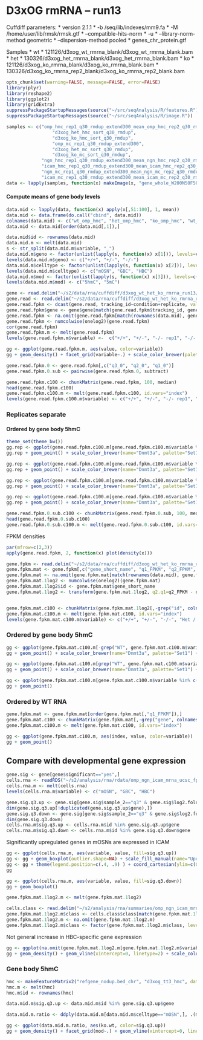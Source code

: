 D3xOG rmRNA -- run13
========================================================

Cuffdiff parameters:
* version 2.1.1
* -b /seq/lib/indexes/mm9.fa 
* -M /home/user/lib/rmsk/rmsk.gtf 
* --compatible-hits-norm
* -u
* --library-norm-method geometric
* --dispersion-method pooled
* genes_chr_protein.gtf

Samples
  * wt
    * 121126/d3xog_wt_rmrna_blank/d3xog_wt_rmrna_blank.bam
  * het 
    * 130326/d3xog_het_rmrna_blank/d3xog_het_rmrna_blank.bam
  * ko
    * 121126/d3xog_ko_rmrna_blank/d3xog_ko_rmrna_blank.bam
    * 130326/d3xog_ko_rmrna_rep2_blank/d3xog_ko_rmrna_rep2_blank.bam
    
```r
opts_chunk$set(warning=FALSE, message=FALSE, error=FALSE)
library(plyr)
library(reshape2)
library(ggplot2)
library(gridExtra)
suppressPackageStartupMessages(source("~/src/seqAnalysis/R/features.R"))
suppressPackageStartupMessages(source("~/src/seqAnalysis/R/image.R"))
```

  
```r
samples <- c("omp_hmc_rep1_q30_rmdup_extend300_mean_omp_hmc_rep2_q30_rmdup", 
                 "d3xog_het_hmc_sort_q30_rmdup", 
                 "d3xog_ko_hmc_sort_q30_rmdup", 
                 "omp_mc_rep1_q30_rmdup_extend300", 
                 "d3xog_het_mc_sort_q30_rmdup", 
                 "d3xog_ko_mc_sort_q30_rmdup",
             "ngn_hmc_rep1_q30_rmdup_extend300_mean_ngn_hmc_rep2_q30_rmdup", 
             "icam_hmc_rep1_q30_rmdup_extend300_mean_icam_hmc_rep2_q30_rmdup",
             "ngn_mc_rep1_q30_rmdup_extend300_mean_ngn_mc_rep2_q30_rmdup", 
             "icam_mc_rep1_q30_rmdup_extend300_mean_icam_mc_rep2_q30_rmdup")
data <- lapply(samples, function(x) makeImage(x, "gene_whole_W200N50F50_chr", data_type="rpkm/mean"))
```

#### Compute means of gene body levels
```r
data.mid <- lapply(data, function(x) apply(x[,51:100], 1, mean))
data.mid <- data.frame(do.call("cbind", data.mid))
colnames(data.mid) <- c("wt_omp_hmc", "het_omp_hmc", "ko_omp_hmc", "wt_omp_mc", "het_omp_mc", "ko_omp_mc", "wt_ngn_hmc", "wt_icam_hmc", "wt_ngn_mc", "wt_icam_mc")
data.mid <- data.mid[order(data.mid[,1]),]
```

```r
data.mid$id <- rownames(data.mid)
data.mid.m <- melt(data.mid)
s <- str_split(data.mid.m$variable, "_")
data.mid.m$geno <- factor(unlist(lapply(s, function(x) x[1])), levels=c("wt", "het", "ko"))
levels(data.mid.m$geno) <- c("+/+", "+/-", "-/-")
data.mid.m$celltype <- factor(unlist(lapply(s, function(x) x[2])), levels=c("omp", "ngn", "icam"))
levels(data.mid.m$celltype) <- c("mOSN", "GBC", "HBC")
data.mid.m$mod <- factor(unlist(lapply(s, function(x) x[3])), levels=c("hmc", "mc"))
levels(data.mid.m$mod) <- c("5hmC", "5mC")
```

```r
gene <- read.delim("~/s2/data/rna/cuffdiff/d3xog_wt_het_ko_rmrna_run13/isoform_exp.diff")
gene.read <- read.delim("~/s2/data/rna/cuffdiff/d3xog_wt_het_ko_rmrna_run13/isoforms.read_group_tracking")
gene.read.fpkm <- dcast(gene.read, tracking_id~condition+replicate, value.var="FPKM")
gene.read.fpkm$gene <- gene$gene[match(gene.read.fpkm$tracking_id, gene$test_id)]
gene.read.fpkm <- na.omit(gene.read.fpkm[match(rownames(data.mid), gene.read.fpkm$gene),])
gene.read.fpkm <- numcolwise(onelog2)(gene.read.fpkm)
cor(gene.read.fpkm)
gene.read.fpkm.m <- melt(gene.read.fpkm)
levels(gene.read.fpkm.m$variable) <-  c("+/+", "+/-", "-/- rep1", "-/- rep2")
```

```r
gg <- ggplot(gene.read.fpkm.m, aes(value, color=variable))
gg + geom_density() + facet_grid(variable~.) + scale_color_brewer(palette="Set1") + labs(x="log2(FPKM+1)")
```

```r
gene.read.fpkm.0 <- gene.read.fpkm[,c("q3_0", "q2_0", "q1_0")]
gene.read.fpkm.0.sub <- pairwise(gene.read.fpkm.0, subtract)
```

```r
gene.read.fpkm.c100 <- chunkMatrix(gene.read.fpkm, 100, median)
head(gene.read.fpkm.c100)
gene.read.fpkm.c100.m <- melt(gene.read.fpkm.c100, id.vars="index")
levels(gene.read.fpkm.c100.m$variable) <- c("+/+", "+/-", "-/- rep1", "-/- rep2")
```

### Replicates separate
#### Ordered by gene body 5hmC 


```r
theme_set(theme_bw())
gg.rep <- ggplot(gene.read.fpkm.c100.m[gene.read.fpkm.c100.m$variable %in% c("+/+"),], aes(index, value, color=variable))
gg.rep + geom_point() + scale_color_brewer(name="Dnmt3a", palette="Set1") + stat_smooth(se=F) + coord_cartesian(ylim=c(0, 5)) + labs(x="5hmC gene body index", y="log2(FPKM+1)") + theme(legend.position=c(.8, .3))
```

```r
gg.rep <- ggplot(gene.read.fpkm.c100.m[gene.read.fpkm.c100.m$variable %in% c("+/+", "+/-"),], aes(index, value, color=variable))
gg.rep + geom_point() + scale_color_brewer(name="Dnmt3a", palette="Set1") + stat_smooth(se=F) + coord_cartesian(ylim=c(0, 5)) + labs(x="5hmC gene body index", y="log2(FPKM+1)") + theme(legend.position=c(.8, .3))
```

```r
gg.rep <- ggplot(gene.read.fpkm.c100.m[gene.read.fpkm.c100.m$variable %in% c("+/+", "+/-", "-/- rep1"),], aes(index, value, color=variable))
gg.rep + geom_point() + scale_color_brewer(name="Dnmt3a", palette="Set1") + stat_smooth(se=F) + coord_cartesian(ylim=c(0, 5)) + labs(x="5hmC gene body index", y="log2(FPKM+1)") + theme(legend.position=c(.8, .3))
```

```r
gg.rep <- ggplot(gene.read.fpkm.c100.m[gene.read.fpkm.c100.m$variable %in% c("+/+", "+/-", "-/- rep2"),], aes(index, value, color=variable))
gg.rep + geom_point() + scale_color_brewer(name="Dnmt3a", palette="Set1") + stat_smooth(se=F) + coord_cartesian(ylim=c(0, 5)) + labs(x="5hmC gene body index", y="log2(FPKM+1)") + theme(legend.position=c(.8, .3))
```

```r
gene.read.fpkm.0.sub.c100 <- chunkMatrix(gene.read.fpkm.0.sub, 100, mean)
head(gene.read.fpkm.0.sub.c100)
gene.read.fpkm.0.sub.c100.m <- melt(gene.read.fpkm.0.sub.c100, id.vars="index")
```

FPKM densities
```r
par(mfrow=c(2,3))
apply(gene.read.fpkm, 2, function(x) plot(density(x)))
```

```r
gene.fpkm <- read.delim("~/s2/data/rna/cuffdiff/d3xog_wt_het_ko_rmrna_run13/genes.fpkm_tracking")
gene.fpkm.mat <- gene.fpkm[,c("gene_short_name", "q1_FPKM", "q2_FPKM", "q3_FPKM")]
gene.fpkm.mat <- na.omit(gene.fpkm.mat[match(rownames(data.mid), gene.fpkm.mat[,1]),])
gene.fpkm.mat.1log2 <- numcolwise(onelog2)(gene.fpkm.mat)
gene.fpkm.mat.1log2$id <- gene.fpkm.mat$gene_short_name
gene.fpkm.mat.1log2 <- transform(gene.fpkm.mat.1log2, q2.q1=q2_FPKM - q1_FPKM, q3.q1=q3_FPKM - q1_FPKM)


gene.fpkm.mat.c100 <- chunkMatrix(gene.fpkm.mat.1log2[,-grep("id", colnames(gene.fpkm.mat.1log2))], 100, median)
gene.fpkm.mat.c100.m <- melt(gene.fpkm.mat.c100, id.vars="index")
levels(gene.fpkm.mat.c100.m$variable) <- c("+/+", "+/-", "-/-", "Het / WT", "KO / WT")
```



### Ordered by gene body 5hmC
```r
gg <- ggplot(gene.fpkm.mat.c100.m[-grep("WT", gene.fpkm.mat.c100.m$variable),], aes(index, value, color=variable))
gg + geom_point() + scale_color_brewer(name="Dnmt3a", palette="Set1") + stat_smooth(se=F) + coord_cartesian(ylim=c(0, 5)) + labs(x="5hmC gene body index", y="log2(FPKM+1)") + theme(legend.position=c(.8, .3))
```

```r
gg <- ggplot(gene.fpkm.mat.c100.m[grep("WT", gene.fpkm.mat.c100.m$variable),], aes(index, value, color=variable))
gg + geom_point() + scale_color_brewer(name="Dnmt3a", palette="Set1") + stat_smooth(se=F) + coord_cartesian(ylim=c(-1, 1)) + labs(x="5hmC gene body index", y="log2(FPKM+1)") + theme(legend.position=c(.8, .3))
```

```r
gg <- ggplot(gene.fpkm.mat.c100.m[gene.fpkm.mat.c100.m$variable %in% c("q2.q1", "q3.q1"),], aes(index, value, color=variable))
gg + geom_point()
```

### Ordered by WT RNA
```r
gene.fpkm.mat <- gene.fpkm.mat[order(gene.fpkm.mat[,"q1_FPKM"]),]
gene.fpkm.mat.c100 <- chunkMatrix(gene.fpkm.mat[,-grep("gene", colnames(gene.fpkm.mat))], 100, median)
gene.fpkm.mat.c100.m <- melt(gene.fpkm.mat.c100, id.vars="index")
```

```r
gg <- ggplot(gene.fpkm.mat.c100.m, aes(index, value, color=variable))
gg + geom_point()
```

Compare with developmental gene expression 
--------------------------------------------------
```r
gene.sig <- gene[gene$significant=="yes",]
cells.rna <- readRDS("~/s2/analysis/rna/rdata/omp_ngn_icam_mrna_ucsc_fpkm_1log2.rds")
cells.rna.m <- melt(cells.rna)
levels(cells.rna.m$variable) <- c("mOSN", "GBC", "HBC")
```

```r
gene.sig.q3.up <- gene.sig[gene.sig$sample_2=="q3" & gene.sig$log2.fold_change.>0,]
dim(gene.sig.q3.up[!duplicated(gene.sig.q3.up$gene),])
gene.sig.q3.down <- gene.sig[gene.sig$sample_2=="q3" & gene.sig$log2.fold_change.<0,]
dim(gene.sig.q3.down)
cells.rna.m$sig.q3.up <- cells.rna.m$id %in% gene.sig.q3.up$gene
cells.rna.m$sig.q3.down <- cells.rna.m$id %in% gene.sig.q3.down$gene
```

Significantly upregulated genes in mOSNs are expressed in ICAM
```r
gg <- ggplot(cells.rna.m, aes(variable, value, fill=sig.q3.up))
gg <- gg + geom_boxplot(outlier.shape=NA) + scale_fill_manual(name="Upregulated in Dnmt3a -/- mOSNs", values=c("grey", "red3")) + labs(x="", y="log2(FPKM + 1)")
gg <- gg + theme(legend.position=c(.4, .9) ) + coord_cartesian(ylim=c(0, 12))
gg
```

```r
gg <- ggplot(cells.rna.m, aes(variable, value, fill=sig.q3.down))
gg + geom_boxplot()
```

```r
gene.fpkm.mat.1log2.m <- melt(gene.fpkm.mat.1log2)
```

```r
cells.class <- read.delim("~/s2/analysis/rna/summaries/omp_ngn_icam_mrna_ucsc_fpkm_1log2_rna_class.txt")
gene.fpkm.mat.1log2.m$class <- cells.class$class[match(gene.fpkm.mat.1log2.m$id, cells.class$id)]
gene.fpkm.mat.1log2.m <- na.omit(gene.fpkm.mat.1log2.m)
gene.fpkm.mat.1log2.m$class <- factor(gene.fpkm.mat.1log2.m$class, levels=c("mosn-specific", "mosn/gbc-common", "gbc-specific", "gbc/hbc-common", "hbc-specific"))
```

Not general increase in HBC-specific gene expression
```r
gg <- ggplot(na.omit(gene.fpkm.mat.1log2.m[gene.fpkm.mat.1log2.m$variable=="q3.q1",]), aes(value, color=class))
gg + geom_density() + geom_vline(xintercept=0, linetype=2) + scale_color_brewer(palette="Set1") + facet_grid(class~.)
```

### Gene body 5hmC 
```r
hmc <- makeFeatureMatrix2("refgene_nodup.bed_chr", "d3xog_tt3_hmc", data_type="rpkm/mean")
hmc.m <- melt(hmc)
hmc.m$id <- rownames(hmc)
```

```r
data.mid.m$sig.q3.up <- data.mid.m$id %in% gene.sig.q3.up$gene
```

```r
data.mid.m.ratio <- ddply(data.mid.m[data.mid.m$celltype=="mOSN",], .(mod, sig.q3.up, id), summarize, ko.wt=log2((value[geno=="-/-"] + 0.01) / (value[geno=="+/+"] + 0.01)))
```

```r
gg <- ggplot(data.mid.m.ratio, aes(ko.wt, color=sig.q3.up))
gg + geom_density() + facet_grid(mod~.) + geom_vline(xintercept=0, linetype=2) + scale_color_manual(name="Upregulated in Dnmt3a -/- mOSNs", values=c("grey3", "red3")) + coord_cartesian(xlim=c(-2, 2))
```


